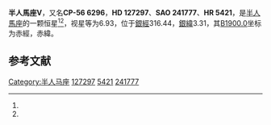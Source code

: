 {{Starbox begin
| name = 半人馬座V
}}
{{Starbox observe
| epoch = [[J2000.0|J2000.0]]
| constell = [[半人馬座|半人馬座]]<ref name=SIMBAD>{{cite web
 | url=http://simbad.u-strasbg.fr/simbad/sim-id?Ident=HR+5421
 | title=Pulsating variable Star
 | publisher=Centre de Données astronomiques de Strasbourg
 | work=SIMBAD
 | accessdate=2012-07-13
 | archive-date=2016-03-13
 | archive-url=https://web.archive.org/web/20160313100510/http://simbad.u-strasbg.fr/simbad/sim-id?Ident=HR+5421
 | dead-url=no
 }}</ref><ref name=DATA>{{cite web
 | url=http://vizier.u-strasbg.fr/viz-bin/VizieR-5?-out.add=.&-source=5050&-corr=PK=HR&-out.max=9999&HR=5421
 | title=VizieR Detailed Page
 | accessdate=2012-07-13
 | archive-date=2016-03-04
 | archive-url=https://web.archive.org/web/20160304213932/http://vizier.u-strasbg.fr/viz-bin/VizieR-5?-out.add=.&-source=5050&-corr=PK=HR&-out.max=9999&HR=5421
 | dead-url=no
 }}</ref>
| 星官 = 
| ra = {{RA|14|32|32.9}}<ref name=SIMBAD /><ref name=DATA />
| dec = {{DEC|-56|53|16}}<ref name=SIMBAD /><ref name=DATA />
| appmag_v = 6.93<ref name=SIMBAD /><ref name=DATA />
}}
{{Starbox character
| class = F5Ia<ref name=SIMBAD /><ref name=DATA />
| b-v = 0.91<ref name=SIMBAD /><ref name=DATA />
| u-b = 0.6<ref name=SIMBAD /><ref name=DATA />
| r-i = <ref name=SIMBAD /><ref name=DATA />
| variable = 
}}
{{Starbox astrometry
| radial_v = 0.6
| prop_mo_ra = -22
| parallax = 
| p_error = 
}}
{{Starbox catalog
| names =CP-56 6296，[[SAO星表|SAO]] 241777，[[HD星表|HD]] 127297，[[HR星表|HR]] 5421}}
{{Starbox reference |Simbad=HR+5421}}
{{Starbox end}}

'''半人馬座V'''，又名'''CP-56 6296'''，'''HD 127297'''、'''SAO 241777'''、'''HR 5421'''，是[[半人馬座|半人馬座]]的一颗恒星<ref name=SIMBAD /><ref name=DATA />，视星等为6.93，位于[[銀道座標系|銀經]]316.44，[[銀道座標系|銀緯]]3.31，其[[B1900.0|B1900.0]]坐标为赤經{{RA|14|25|22.8}}，赤緯{{DEC|-56|3.31|39}}。

== 参考文献 ==
{{reflist}}

{{star-stub}}

{{半人馬座恒星}}
[[Category:半人马座|Category:半人马座]]
[[Category:HD和HDE天體|127297]]
[[Category:HR天體|5421]]
[[Category:SAO天體|241777]]